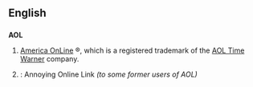 ==English==

==={{Initialism}}===
'''AOL'''
# [[w:America Online|America OnLine]] &reg;, which is a registered trademark of the [[w:AOL Time Warner|AOL Time Warner]] company.
# {{slang}}: Annoying Online Link ''(to some former users of AOL)''